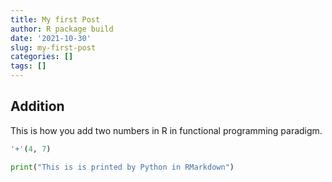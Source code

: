 ```yaml
---
title: My first Post
author: R package build
date: '2021-10-30'
slug: my-first-post
categories: []
tags: []
---
```


## Addition
This is how you add two numbers in R in functional programming paradigm.
```r
'+'(4, 7)
```

```python

print("This is is printed by Python in RMarkdown")
```


